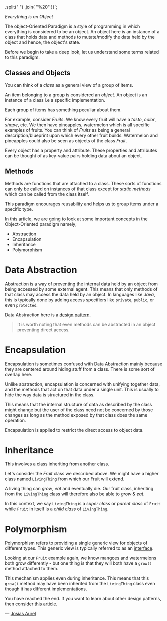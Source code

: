  
  .split(" ")
  .join(
    "%20"
  )}`;
  
<Head>
<title>{title}</title>
<meta name="title" content={title} />
<meta name="description" content={description} />
 
<meta property="og:type" content="website" />
<meta property="og:title" content={title} />
<meta property="og:description" content={description} />
<meta property="og:image" content={ogImage} />
 
<meta property="twitter:card" content="summary_large_image" />
<meta property="twitter:title" content={title} />
<meta property="twitter:description" content={description} />
<meta property="twitter:image" content={ogImage} />
</Head>
 
<BlogHead title={title} description={description} date={date} />
 
_Everything is an Object_
 
The object-Oriented Paradigm is a style of programming in which everything is considered to be an object.
An object here is an instance of a class that holds data and methods to mutate/modify the data held by the object and hence, the object's state.
 
Before we begin to take a deep look, let us understand some terms related to this paradigm.
 
## Classes and Objects
 
You can think of a _class_ as a general view of a group of items.
 
An item belonging to a group is considered an _object_. An object is an instance of a class i.e a specific implementation.
 
Each group of items has something peculiar about them.
 
For example, consider _Fruits_.
We know every fruit will have a _taste_, _color_, _shape_, etc. We then have pineapples, watermelon which is all
specific examples of fruits.
You can think of _Fruits_ as being a general description/blueprint upon which every other fruit builds.
Watermelon and pineapples could also be seen as objects of the class _Fruit_.
 
Every object has a property and attribute. These properties and attributes can be thought of as key-value pairs holding data about
an object.
 
## Methods
 
Methods are functions that are attached to a class.
These sorts of functions can only be called on instances of that class except for _static methods_ which can be called from the class itself.
 
This paradigm encourages reusability and helps us to group items under a specific type.
 
In this article, we are going to look at some important concepts in the Object-Oriented paradigm namely;
 
- Abstraction
- Encapsulation
- Inheritance
- Polymorphism
 
# Data Abstraction
 
Abstraction is a way of preventing the internal data held by an object from being accessed by some external agent.
This means that only methods of that class may access the data held by an object.
In languages like _Java_, this is typically done by adding access specifiers like `private`, `public`, or even `protected`.
 
Data Abstraction here is a [design pattern](https://en.wikipedia.org/wiki/Software_design_pattern).
 
> It is worth noting that even methods can be abstracted in an object preventing direct access.
 
# Encapsulation
 
Encapsulation is sometimes confused with Data Abstraction mainly because they are centered around
hiding stuff from a class. There is some sort of overlap here.
 
Unlike abstraction, encapsulation is concerned with unifying together data, and the methods that act
on that data under a single unit. This is usually to hide the way data is structured in the class.
 
This means that the internal structure of data as described by the class might change but the user of the class
need not be concerned by those changes as long as the method exposed by that class does the same operation.
 
Encapsulation is applied to restrict the direct access to object data.
 
# Inheritance
 
This involves a class inheriting from another class.
 
Let's consider the _Fruit_ class we described above.
We might have a higher class named `LivingThing` from which our Fruit will extend.
 
A living thing can _grow_, _eat_ and eventually die. Our fruit class, inheriting from the `LivingThing` class
will therefore also be able to _grow_ & _eat_.
 
In this context, we say `LivingThing` is a _super class_ or _parent class_ of `Fruit` while `Fruit` in itself is a _child class_ of `LivingThing`.
 
# Polymorphism
 
Polymorphism refers to providing a single generic view for objects of different types.
This generic view is typically referred to as an [interface](<https://en.wikipedia.org/wiki/Interface_(computing)>).
 
Looking at our `Fruit` example again, we know mangoes and watermelons both grow differently - but one thing is that they will both have a `grow()` method attached to them.
 
This mechanism applies even during inheritance.
This means that this `grow()` method may have been inherited from the `LivingThing` class even though it has different implementations.
 
You have reached the end. If you want to learn about other design patterns, then consider [this article](/blog/programming-paradigms).
 
— [Josias Aurel](/)

